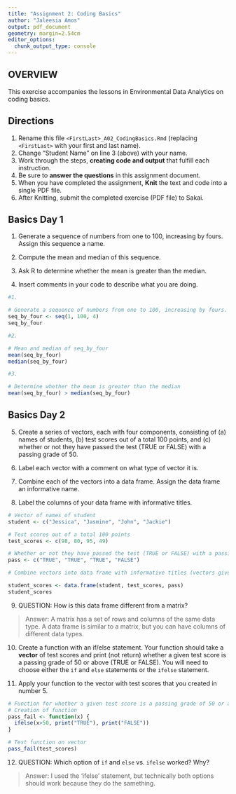 ```yaml
---
title: "Assignment 2: Coding Basics"
author: "Jaleesia Amos"
output: pdf_document
geometry: margin=2.54cm
editor_options: 
  chunk_output_type: console
---
```


## OVERVIEW

This exercise accompanies the lessons in Environmental Data Analytics on coding basics.

## Directions

1.  Rename this file `<FirstLast>_A02_CodingBasics.Rmd` (replacing `<FirstLast>` with your first and last name).
2.  Change "Student Name" on line 3 (above) with your name.
3.  Work through the steps, **creating code and output** that fulfill each instruction.
4.  Be sure to **answer the questions** in this assignment document.
5.  When you have completed the assignment, **Knit** the text and code into a single PDF file.
6.  After Knitting, submit the completed exercise (PDF file) to Sakai.

## Basics Day 1

1.  Generate a sequence of numbers from one to 100, increasing by fours. Assign this sequence a name.

2.  Compute the mean and median of this sequence.

3.  Ask R to determine whether the mean is greater than the median.

4.  Insert comments in your code to describe what you are doing.

```r
#1. 

# Generate a sequence of numbers from one to 100, increasing by fours.
seq_by_four <- seq(1, 100, 4) 
seq_by_four

#2. 

# Mean and median of seq_by_four
mean(seq_by_four)
median(seq_by_four)

#3. 

# Determine whether the mean is greater than the median
mean(seq_by_four) > median(seq_by_four)

```

## Basics Day 2

5.  Create a series of vectors, each with four components, consisting of (a) names of students, (b) test scores out of a total 100 points, and (c) whether or not they have passed the test (TRUE or FALSE) with a passing grade of 50.

6.  Label each vector with a comment on what type of vector it is.

7.  Combine each of the vectors into a data frame. Assign the data frame an informative name.

8.  Label the columns of your data frame with informative titles.

```r
# Vector of names of student
student <- c("Jessica", "Jasmine", "John", "Jackie")

# Test scores out of a total 100 points
test_scores <- c(98, 80, 95, 49)

# Whether or not they have passed the test (TRUE or FALSE) with a passing grade of 50
pass <- c("TRUE", "TRUE", "TRUE", "FALSE")

# Combine vectors into data frame with informative titles (vectors given informative titles. no need to change)

student_scores <- data.frame(student, test_scores, pass)
student_scores


```

9.  QUESTION: How is this data frame different from a matrix?

> Answer:  A matrix has a set of rows and columns of the same data type. A data frame is similar to a matrix, but you can have columns of different data types.

10. Create a function with an if/else statement. Your function should take a **vector** of test scores and print (not return) whether a given test score is a passing grade of 50 or above (TRUE or FALSE). You will need to choose either the `if` and `else` statements or the `ifelse` statement. 

11. Apply your function to the vector with test scores that you created in number 5.

```r

# Function for whether a given test score is a passing grade of 50 or above (TRUE or FALSE)
# Creation of function
pass_fail <- function(x) {
  ifelse(x>50, print("TRUE"), print("FALSE"))
}

# Test function on vector
pass_fail(test_scores)

```

12. QUESTION: Which option of `if` and `else` vs. `ifelse` worked? Why?

> Answer: I used the 'ifelse' statement, but technically both options should work because they do the samething. 
